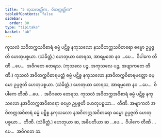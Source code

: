 ```yaml
---
title: "5 ကုသလတ္တိက, ဝိတက္ကတ္တိက"
tableOfContents: false
sidebar:
  order: 30
type: "tipitaka"
basket: "ab"
---
```



<DynamicBreadcrumb />

<Division number="17">

<Paragraph number="40">
ကုသလံ သဝိတက္ကသဝိစာရံ ဓမ္မံ ပဋိစ္စ နကုသလော နသဝိတက္ကသဝိစာရော ဓမ္မော ဥပ္ပဇ္ဇတိ ဟေတုပစ္စယာ. (သံခိတ္တံ.) ဟေတုယာ တေရသ, အာရမ္မဏေ နဝ …ပေ…  ဝိပါကေ တီဏိ …ပေ…  အဝိဂတေ တေရသ. (ကုသလေ ပဉ္စ, အကုသလေ ပဉ္စ, အဗျာကတေ တီဏိ.)
</Paragraph>

<Paragraph number="41">
ကုသလံ အဝိတက္ကဝိစာရမတ္တံ ဓမ္မံ ပဋိစ္စ နကုသလော နအဝိတက္ကဝိစာရမတ္တော ဓမ္မော ဥပ္ပဇ္ဇတိ ဟေတုပစ္စယာ. (သံခိတ္တံ.) ဟေတုယာ တေရသ, အာရမ္မဏေ နဝ …ပေ…  ဝိပါကေ တီဏိ …ပေ…  အဝိဂတေ တေရသ.
</Paragraph>

<Paragraph number="42">
ကုသလံ အဝိတက္ကအဝိစာရံ ဓမ္မံ ပဋိစ္စ နကုသလော နအဝိတက္ကအဝိစာရော ဓမ္မော ဥပ္ပဇ္ဇတိ ဟေတုပစ္စယာ…  တီဏိ.
</Paragraph>

<Paragraph number="43">
အဗျာကတံ အဝိတက္ကအဝိစာရံ ဓမ္မံ ပဋိစ္စ နကုသလော နအဝိတက္ကအဝိစာရော ဓမ္မော ဥပ္ပဇ္ဇတိ ဟေတုပစ္စယာ…  တီဏိ. (သံခိတ္တံ.) ဟေတုယာ ဆ, အဓိပတိယာ ဆ …ပေ…  ဝိပါကေ တီဏိ …ပေ…  အဝိဂတေ ဆ.
</Paragraph>
</Division>